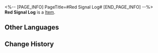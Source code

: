<%-- [PAGE_INFO]
PageTitle=#Red Signal Log#
[END_PAGE_INFO] --%>
{{Item Infobox
|title       = Red Signal Log
|id          = 140072
|image       = Item Red Signal Log.png
|type        = 
|invCategory = Missions
|rarity      = 3
|effect      = 
|description = A signal log in which is recorded the affirmative answer from Lesley and the truth about the starquake. It is sweet yet cruel.
}}
{{Description|1=''"Knowing how Rocky is, even I can't predict what he might do when he learns the truth."''}}
'''Red Signal Log''' is a [[Item]].

==Other Languages==
{{Other Languages
|en   = Red Signal Log
|zhs  = 红色转译录
|zht  = 紅色轉譯錄
|ja   = 赤い変換記録
|ko   = 붉은색 변환 기록
|es   = Transcripción roja
|fr   = Registre de signal rouge
|ru   = Красный журнал
|th   = บันทึกสัญญาณสีแดง
|vi   = Bản Chuyển Dịch Màu Đỏ
|de   = Rotes Log
|id   = Log Sinyal Merah
|pt   = Registro de Sinal Vermelho
}}

==Change History==
{{Change History|2.0}}